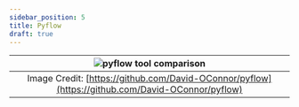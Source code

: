 ```yaml
---
sidebar_position: 5
title: Pyflow
draft: true
---
```


|                  ![pyflow tool comparison](./assets/pyflow-tool-comparison.png)                  |
| :----------------------------------------------------------------------------------------------: |
| Image Credit: [https://github.com/David-OConnor/pyflow](https://github.com/David-OConnor/pyflow) |
